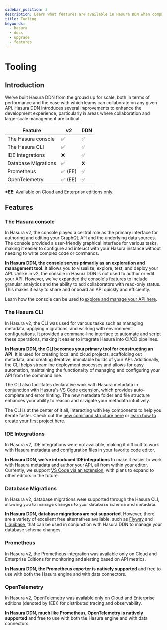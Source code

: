 ```yaml
---
sidebar_position: 3
description: Learn what features are available in Hasura DDN when compared to Hasura v2.
title: Tooling
keywords:
  - hasura
  - docs
  - upgrade
  - features
---
```



# Tooling

## Introduction

We've built Hasura DDN from the ground up for scale, both in terms of performance and the ease with which teams can
collaborate on any given API. Hasura DDN introduces several improvements to enhance the development experience,
particularly in areas where collaboration and large-scale management are critical.

| Feature             | v2      | DDN |
| ------------------- | ------- | --- |
| The Hasura console  | ✅      | ✅  |
| The Hasura CLI      | ✅      | ✅  |
| IDE Integrations    | ❌      | ✅  |
| Database Migrations | ✅      | ❌  |
| Prometheus          | ✅ (EE) | ✅  |
| OpenTelemetry       | ✅ (EE) | ✅  |

**\*EE**: Available on Cloud and Enterprise editions only.

## Features

### The Hasura console

In Hasura v2, the console played a central role as the primary interface for authoring and editing your GraphQL API and
the underlying data sources. The console provided a user-friendly graphical interface for various tasks, making it
easier to configure and interact with your Hasura instance without needing to write complex code or commands.

**In Hasura DDN, the console serves primarily as an exploration and management tool**. It allows you to visualize,
explore, test, and deploy your API. Unlike in v2, the console in Hasura DDN is not used to author or edit your API.
However, we've expanded the console's features to include granular analytics and the ability to add collaborators with
read-only status. This makes it easy to share and onboard an API quickly and efficiently.

Learn how the console can be used to [explore and manage your API here](getting-started/explore/index.mdx).

### The Hasura CLI

In Hasura v2, the CLI was used for various tasks such as managing metadata, applying migrations, and working with
environment configurations. It provided a command-line interface to automate and script these operations, making it
easier to integrate Hasura into CI/CD pipelines.

**In Hasura DDN, the CLI becomes your primary tool for constructing an API**. It is used for creating local and cloud
projects, scaffolding out metadata, and creating iterative, immutable builds of your API. Additionally, the CLI helps
streamline deployment processes and allows for easy automation, maintaining the functionality of managing and
configuring your API from the command line.

The CLI also facilitates declarative work with Hasura metadata in conjunction with
[Hasura's VS Code extension](https://marketplace.visualstudio.com/items?itemName=HasuraHQ.hasura), which provides
auto-complete and error hinting. The new metadata folder and file structure enhances your ability to reason and navigate
your metadata intuitively.

The CLI is at the center of it all, interacting with key components to help you iterate faster. Check out the
[new command structure here](cli/overview.mdx) or
[learn how to create your first project here](getting-started/build/index.mdx).

### IDE Integrations

In Hasura v2, IDE integrations were not available, making it difficult to work with Hasura metadata and configuration
files in your favorite code editor.

**In Hasura DDN, we've introduced IDE integrations** to make it easier to work with Hasura metadata and author your API,
all from within your editor. Currently, we support
[VS Code via an extension](https://marketplace.visualstudio.com/items?itemName=HasuraHQ.hasura), with plans to expand to
other editors in the future.

### Database Migrations

In Hasura v2, database migrations were supported through the Hasura CLI, allowing you to manage changes to your database
schema and metadata.

**In Hasura DDN, database migrations are not supported**. However, there are a variety of excellent free alternatives
available, such as [Flyway](https://flywaydb.org/) and [Liquibase](https://www.liquibase.org/), that can be used in
conjunction with Hasura DDN to manage your database schema changes.

### Prometheus

In Hasura v2, the Prometheus integration was available only on Cloud and Enterprise Editions for monitoring and alerting
based on API metrics.

**In Hasura DDN, the Prometheus exporter is natively supported** and free to use with both the Hasura engine and with
data connectors.

### OpenTelemetry

In Hasura v2, OpenTelemetry was available only on Cloud and Enterprise editions (denoted by (EE)) for distributed
tracing and observability.

**In Hasura DDN, much like Prometheus, OpenTelemetry is natively supported** and free to use with both the Hasura engine
and with data connectors.
